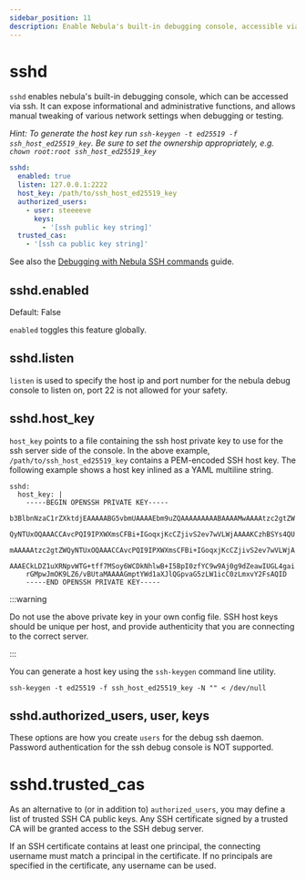 ```yaml
---
sidebar_position: 11
description: Enable Nebula's built-in debugging console, accessible via SSH.
---
```



# sshd

`sshd` enables nebula's built-in debugging console, which can be accessed via ssh. It can expose informational and
administrative functions, and allows manual tweaking of various network settings when debugging or testing.

_Hint: To generate the host key run `ssh-keygen -t ed25519 -f ssh_host_ed25519_key`. Be sure to set the ownership
appropriately, e.g. `chown root:root ssh_host_ed25519_key`_

```yml
sshd:
  enabled: true
  listen: 127.0.0.1:2222
  host_key: /path/to/ssh_host_ed25519_key
  authorized_users:
    - user: steeeeve
      keys:
        - '[ssh public key string]'
  trusted_cas:
    - '[ssh ca public key string]'
```

See also the [Debugging with Nebula SSH commands](/docs/guides/debug-ssh-commands/) guide.

## sshd.enabled

<Pill className="mb-24">Default: False</Pill>

`enabled` toggles this feature globally.

## sshd.listen

`listen` is used to specify the host ip and port number for the nebula debug console to listen on, port 22 is not
allowed for your safety.

## sshd.host_key

`host_key` points to a file containing the ssh host private key to use for the ssh server side of the console. In the
above example, `/path/to/ssh_host_ed25519_key` contains a PEM-encoded SSH host key. The following example shows a host
key inlined as a YAML multiline string.

```
sshd:
  host_key: |
    -----BEGIN OPENSSH PRIVATE KEY-----
    b3BlbnNzaC1rZXktdjEAAAAABG5vbmUAAAAEbm9uZQAAAAAAAAABAAAAMwAAAAtzc2gtZW
    QyNTUxOQAAACCAvcPQI9IPXWXmsCFBi+IGoqxjKcCZjivS2ev7wVLWjAAAAKCzhBSYs4QU
    mAAAAAtzc2gtZWQyNTUxOQAAACCAvcPQI9IPXWXmsCFBi+IGoqxjKcCZjivS2ev7wVLWjA
    AAAECkLDZ1uXRNpvWTG+tff7MSoy6WCDkNhlwB+I5BpI0zfYC9w9Aj0g9dZeawIUGL4gai
    rGMpwJmOK9LZ6/vBUtaMAAAAGmptYWd1aXJlQGpvaG5zLW1icC0zLmxvY2FsAQID
    -----END OPENSSH PRIVATE KEY-----
```

:::warning

Do not use the above private key in your own config file. SSH host keys should be unique per host, and provide
authenticity that you are connecting to the correct server.

:::

You can generate a host key using the `ssh-keygen` command line utility.

`ssh-keygen -t ed25519 -f ssh_host_ed25519_key -N "" < /dev/null`

## sshd.authorized_users, user, keys

These options are how you create `users` for the debug ssh daemon. Password authentication for the ssh debug console is
NOT supported.

# sshd.trusted_cas

As an alternative to (or in addition to) `authorized_users`, you may define a list of trusted SSH CA public keys. Any
SSH certificate signed by a trusted CA will be granted access to the SSH debug server.

If an SSH certificate contains at least one principal, the connecting username must match a principal in the
certificate. If no principals are specified in the certificate, any username can be used.
